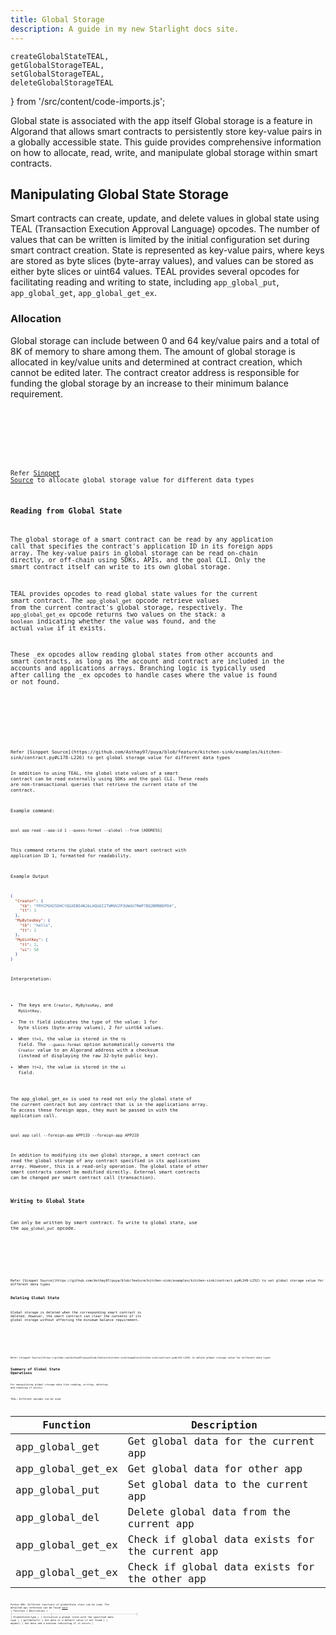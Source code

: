 ```yaml
---
title: Global Storage
description: A guide in my new Starlight docs site.
---
```



    createGlobalStateTEAL,
    getGlobalStorageTEAL,
    setGlobalStorageTEAL,
    deleteGlobalStorageTEAL
} from '/src/content/code-imports.js';

Global state is associated with the app itself
Global storage is a feature in Algorand that allows smart contracts to persistently store key-value pairs in a globally accessible state. This guide provides comprehensive information on how to allocate, read, write, and manipulate global storage within smart contracts.


## Manipulating Global State Storage
Smart contracts can create, update, and delete values in global state using TEAL (Transaction Execution Approval Language) opcodes.
The number of values that can be written is limited by the initial configuration set during smart contract creation.
State is represented as key-value pairs, where keys are stored as byte slices (byte-array values), and values can be stored as either byte slices or uint64 values.
TEAL provides several opcodes for facilitating reading and writing to state, including ```app_global_put```, ```app_global_get```, ```app_global_get_ex```.


### Allocation
Global storage can include between 0 and 64 key/value pairs and a total of 8K of memory to share among them. The amount of global storage is allocated in key/value units and determined at contract creation, which cannot be edited later. The contract creator address is responsible for funding the global storage by an increase to their minimum balance requirement.


<Tabs syncKey="lang">
  <TabItem label="Python" icon="seti:python">
   <Code code={createGlobalStatePython} lang="py" frame="none" />
  </TabItem>
  <TabItem label="TEAL" icon="algorand-icon" icon="seti:TEAL">
   <Code code={createGlobalStateTEAL} lang="TEAL" frame="none"/>
  </TabItem>
</Tabs>

Refer [Sinppet Source](https://github.com/Asthay97/puya/blob/feature/kitchen-sink/examples/kitchen-sink/contract.py#L21-L38) to allocate global storage value for different data types

### Reading from Global State

The global storage of a smart contract can be read by any application call that specifies the contract's application ID in its foreign apps array. The key-value pairs in global storage can be read on-chain directly, or off-chain using SDKs, APIs, and the goal CLI.
Only the smart contract itself can write to its own global storage.

TEAL provides opcodes to read global state values for the current smart contract.
The ```app_global_get``` opcode retrieve values from the current contract's global storage, respectively.
The ```app_global_get_ex``` opcode returns two values on the stack: a ```boolean``` indicating whether the value was found, and the actual ```value``` if it exists.

These _ex opcodes allow reading global states from other accounts and smart contracts, as long as the account and contract are included in the accounts and applications arrays.
Branching logic is typically used after calling the _ex opcodes to handle cases where the value is found or not found.

<Tabs syncKey="lang">
  <TabItem label="Python" icon="seti:python">
   <Code code={getGlobalStoragePython} lang="py" frame="none"  />
  </TabItem>
  <TabItem label="TEAL" icon="algorand-icon">
    <Code code={getGlobalStorageTEAL} lang="TEAL" />
  </TabItem>
</Tabs>
Refer [Sinppet Source](https://github.com/Asthay97/puya/blob/feature/kitchen-sink/examples/kitchen-sink/contract.py#L178-L226) to get global storage value for different data types

In addition to using TEAL, the global state values of a smart contract can be read externally using SDKs and the goal CLI.
These reads are non-transactional queries that retrieve the current state of the contract.

Example command:
```shell {1} showLineNumbers=false frame=terminal 
goal app read --app-id 1 --guess-format --global --from [ADDRESS]
```

This command returns the global state of the smart contract with application ID 1, formatted for readability.

Example Output
```json title="Output.json"
{
  "Creator": {
    "tb": "FRYCPGH25DHCYQGXEB54NJ6LHQG6I2TWMUV2P3UWUU7RWP7BQ2BMBBDPD4",
    "tt": 1
  },
  "MyBytesKey": {
    "tb": "hello",
    "tt": 1
  },
  "MyUintKey": {
    "tt": 2,
    "ui": 50
  }
}
```

Interpretation:
- The keys are ```Creator```, ```MyBytesKey```, and ```MyUintKey```.
- The ```tt``` field indicates the type of the value: 1 for byte slices (byte-array values), 2 for uint64 values.
- When ```tt=1```, the value is stored in the ```tb``` field. The ```--guess-format``` option automatically converts the ```Creator``` value to an Algorand address with a checksum (instead of displaying the raw 32-byte public key).
- When ```tt=2```, the value is stored in the ```ui``` field.


The app_global_get_ex is used to read not only the global state of the current contract but any contract that is in the applications array. To access these foreign apps, they must be passed in with the application call.


```shell {1} showLineNumbers=false frame=terminal
goal app call --foreign-app APP1ID --foreign-app APP2ID
```

In addition to modifying its own global storage, a smart contract can read the global storage of any contract specified in its applications array. However, this is a read-only operation.
The global state of other smart contracts cannot be modified directly.
External smart contracts can be changed per smart contract call (transaction).

### Writing to Global State
Can only be written by smart contract. To write to global state, use the ```app_global_put``` opcode.

<Tabs syncKey="lang">
  <TabItem label="Python" icon="seti:python">
   <Code code={setGlobalStoragePython} lang="py" frame="none"  />
  </TabItem>
  <TabItem label="TEAL" icon="algorand-icon">
    <Code code={setGlobalStorageTEAL} lang="TEAL" />
  </TabItem>
</Tabs>
Refer [Sinppet Source](https://github.com/Asthay97/puya/blob/feature/kitchen-sink/examples/kitchen-sink/contract.py#L249-L252) to set global storage value for different data types

### Deleting Global State
Global storage is deleted when the corresponding smart contract is deleted. However, the smart contract can clear the contents of its global storage without affecting the minimum balance requirement.


<Tabs syncKey="lang">
  <TabItem label="Python" icon="seti:python">
   <Code code={deleteGlobalStoragePython} lang="py" frame="none"  />
  </TabItem>
  <TabItem label="TEAL" icon="algorand-icon">
    <Code code={deleteGlobalStorageTEAL} lang="TEAL" />
  </TabItem>
</Tabs>
Refer [Sinppet Source](https://github.com/Asthay97/puya/blob/feature/kitchen-sink/examples/kitchen-sink/contract.py#L253-L258) to delete global storage value for different data types


## Summary of Global State Operations

For manipulating global storage data like reading, writing, deleting and checking if exists:

TEAL: Different opcodes can be used

| Function          | Description                                      | 
|-------------------|--------------------------------------------------|
| app_global_get    | Get global data for the current app               |
| app_global_get_ex | Get global data for other app                     |
| app_global_put    | Set global data to the current app                | 
| app_global_del    | Delete global data from the current app           |
| app_global_get_ex | Check if global data exists for the current app   |
| app_global_get_ex | Check if global data exists for the other app     |


Python SDK: Different functions of globalState class can be used. The detailed api reference can be found [here](https://algorandfoundation.github.io/puya/api-algopy.html#algopy.GlobalState)
| Function                  | Description                                               |
|---------------------------|-----------------------------------------------------------|
| GlobalState(type_)        | Initialize a global state with the specified data type     |
| get(default)              | Get data or a default value if not found |
| maybe()            | Get data and a boolean indicating if it exists |

